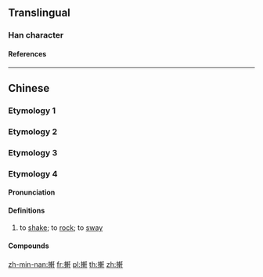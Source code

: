 {{character info/new}}
==Translingual==

===Han character===
{{Han char|rn=64|rad=手|as=10|sn=13|four=51040|canj=QJJJ|ids=⿰扌軒}}

====References====
{{Han ref|kx=0447.110|dkj=12490|dj=0798.030|hdz=31929.080|uh=641F}}

----

==Chinese==

===Etymology 1===
{{zh-see|掀|v}}

===Etymology 2===
{{zh-see|攇|v}}

===Etymology 3===
{{zh-see|摲|v}}

===Etymology 4===
{{zh-forms|alt=顯}}

====Pronunciation====
{{zh-pron
|mn=hián
|cat=v
}}

====Definitions====
{{zh-hanzi}}

# {{lb|zh|Hokkien}} to [[shake]]; to [[rock]]; to [[sway]]

====Compounds====
{{zh-der|𢲸𢲸搟|𢲸搟}}

[[zh-min-nan:搟]]
[[fr:搟]]
[[pl:搟]]
[[th:搟]]
[[zh:搟]]